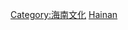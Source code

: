 {{Catnav|頁面分類|各種主題的頁面分類|依中国各省来作的分类|中国各省教育}}

[[Category:海南文化|Category:海南文化]]
[[Category:中国各省教育|Hainan]]